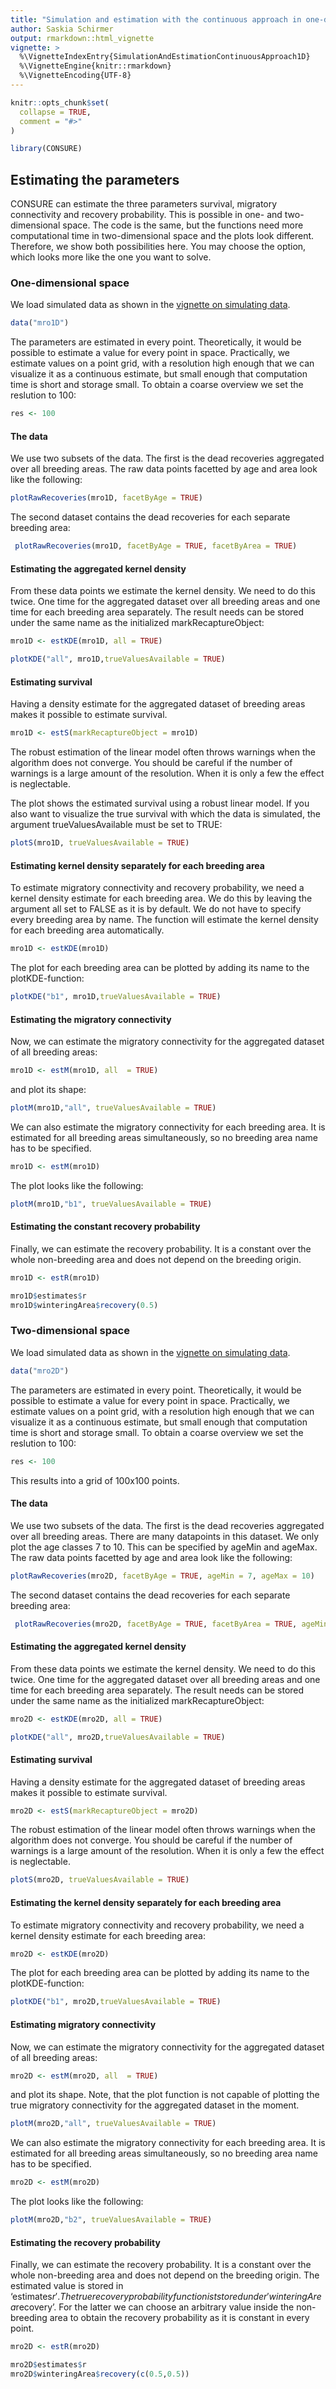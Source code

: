 ```yaml
---
title: "Simulation and estimation with the continuous approach in one-dimensional space"
author: Saskia Schirmer
output: rmarkdown::html_vignette
vignette: >
  %\VignetteIndexEntry{SimulationAndEstimationContinuousApproach1D}
  %\VignetteEngine{knitr::rmarkdown}
  %\VignetteEncoding{UTF-8}
---
```


```r
knitr::opts_chunk$set(
  collapse = TRUE,
  comment = "#>"
)
```

```r
library(CONSURE)
```



## Estimating the parameters

CONSURE can estimate the three parameters survival, migratory connectivity and recovery probability. This is possible in one- and two-dimensional space. The code is the same, but the functions need more computational time in two-dimensional space and the plots look different. Therefore, we show both possibilities here. You may choose the option, which looks more like the one you want to solve. 

### One-dimensional space
We load simulated data as shown in the [vignette on simulating data](SimulatingData.html).

```r
data("mro1D")
```

The parameters are estimated in every point. Theoretically, it would be possible to estimate a value for every point in space. Practically, we estimate values on a point grid, with a resolution high enough that we can visualize it as a continuous estimate, but small enough that computation time is short and storage small. To obtain a coarse overview we set the reslution to 100:

```r
res <- 100
```

#### The data

We use two subsets of the data. The first is the dead recoveries aggregated over all breeding areas. The raw data points facetted by age and area look like the following:
```r
plotRawRecoveries(mro1D, facetByAge = TRUE)
```

The second dataset contains the dead recoveries for each separate breeding area:
```r
 plotRawRecoveries(mro1D, facetByAge = TRUE, facetByArea = TRUE)
```


#### Estimating the aggregated kernel density


From these data points we estimate the kernel density. We need to do this twice. One time for the aggregated dataset over all breeding areas and one time for each breeding area separately. The result needs can be stored under the same name as the initialized markRecaptureObject:
```r
mro1D <- estKDE(mro1D, all = TRUE)
```

```r
plotKDE("all", mro1D,trueValuesAvailable = TRUE)
```

#### Estimating survival

Having a density estimate for the aggregated dataset of breeding areas makes it possible to estimate survival. 
```r
mro1D <- estS(markRecaptureObject = mro1D)
```

The robust estimation of the linear model often throws warnings when the algorithm does not converge. You should be careful if the number of warnings is a large amount of the resolution. When it is only a few the effect is neglectable.

The plot shows the estimated survival using a robust linear model. If you also want to visualize the true survival with which the data is simulated, the argument trueValuesAvailable must be set to TRUE:

```r
plotS(mro1D, trueValuesAvailable = TRUE)
```


#### Estimating kernel density separately for each breeding area

To estimate migratory connectivity and recovery probability, we need a kernel density estimate for each breeding area. We do this by leaving the argument all set to FALSE as it is by default. We do not have to specify every breeding area by name. The function will estimate the kernel density for each breeding area automatically.

```r
mro1D <- estKDE(mro1D)
```

The plot for each breeding area can be plotted by adding its name to the plotKDE-function:
```r
plotKDE("b1", mro1D,trueValuesAvailable = TRUE)
```

#### Estimating the migratory connectivity

Now, we can estimate the migratory connectivity for the aggregated dataset of all breeding areas:

```r
mro1D <- estM(mro1D, all  = TRUE)
```

and plot its shape:

```r
plotM(mro1D,"all", trueValuesAvailable = TRUE)
```

We can also estimate the migratory connectivity for each breeding area. It is estimated for all breeding areas simultaneously, so no breeding area name has to be specified.

```r
mro1D <- estM(mro1D)
```

The plot looks like the following:

```r
plotM(mro1D,"b1", trueValuesAvailable = TRUE)
```

#### Estimating the constant recovery probability

Finally, we can estimate the recovery probability. It is a constant over the whole non-breeding area and does not depend on the breeding origin.
```r
mro1D <- estR(mro1D)

mro1D$estimates$r
mro1D$winteringArea$recovery(0.5)
```
### Two-dimensional space
We load simulated data as shown in the [vignette on simulating data](SimulatingData.html).

```r
data("mro2D")
```

The parameters are estimated in every point. Theoretically, it would be possible to estimate a value for every point in space. Practically, we estimate values on a point grid, with a resolution high enough that we can visualize it as a continuous estimate, but small enough that computation time is short and storage small. To obtain a coarse overview we set the reslution to 100:

```r
res <- 100
```

This results into a grid of 100x100 points.


#### The data

We use two subsets of the data. The first is the dead recoveries aggregated over all breeding areas. There are many datapoints in this dataset. We only plot the age classes 7 to 10. This can be specified by ageMin and ageMax. The raw data points facetted by age and area look like the following:

```r
plotRawRecoveries(mro2D, facetByAge = TRUE, ageMin = 7, ageMax = 10)
```

The second dataset contains the dead recoveries for each separate breeding area:
```r
 plotRawRecoveries(mro2D, facetByAge = TRUE, facetByArea = TRUE, ageMin = 7, ageMax = 10)
```

#### Estimating the aggregated kernel density


From these data points we estimate the kernel density. We need to do this twice. One time for the aggregated dataset over all breeding areas and one time for each breeding area separately. The result needs can be stored under the same name as the initialized markRecaptureObject:
```r
mro2D <- estKDE(mro2D, all = TRUE)
```

```r
plotKDE("all", mro2D,trueValuesAvailable = TRUE)
```

#### Estimating survival

Having a density estimate for the aggregated dataset of breeding areas makes it possible to estimate survival. 
```r
mro2D <- estS(markRecaptureObject = mro2D)
```

The robust estimation of the linear model often throws warnings when the algorithm does not converge. You should be careful if the number of warnings is a large amount of the resolution. When it is only a few the effect is neglectable.

```r
plotS(mro2D, trueValuesAvailable = TRUE)
```

#### Estimating the kernel density separately for each breeding area
To estimate migratory connectivity and recovery probability, we need a kernel density estimate for each breeding area:

```r
mro2D <- estKDE(mro2D)
```

The plot for each breeding area can be plotted by adding its name to the plotKDE-function:
```r
plotKDE("b1", mro2D,trueValuesAvailable = TRUE)
```

#### Estimating migratory connectivity

Now, we can estimate the migratory connectivity for the aggregated dataset of all breeding areas:

```r
mro2D <- estM(mro2D, all  = TRUE)
```

and plot its shape. Note, that the plot function is not capable of plotting the true migratory connectivity for the aggregated dataset in the moment.

```r
plotM(mro2D,"all", trueValuesAvailable = TRUE)
```

We can also estimate the migratory connectivity for each breeding area. It is estimated for all breeding areas simultaneously, so no breeding area name has to be specified.

```r
mro2D <- estM(mro2D)
```

The plot looks like the following:

```r
plotM(mro2D,"b2", trueValuesAvailable = TRUE)
```

#### Estimating the recovery probability

Finally, we can estimate the recovery probability. It is a constant over the whole non-breeding area and does not depend on the breeding origin. The estimated value is stored in 'estimates$r'. The true recovery probability function ist stored under 'winteringArea$recovery'. For the latter we can choose an arbitrary value inside the non-breeding area to obtain the recovery probability as it is constant in every point.
```r
mro2D <- estR(mro2D)

mro2D$estimates$r
mro2D$winteringArea$recovery(c(0.5,0.5))
```
